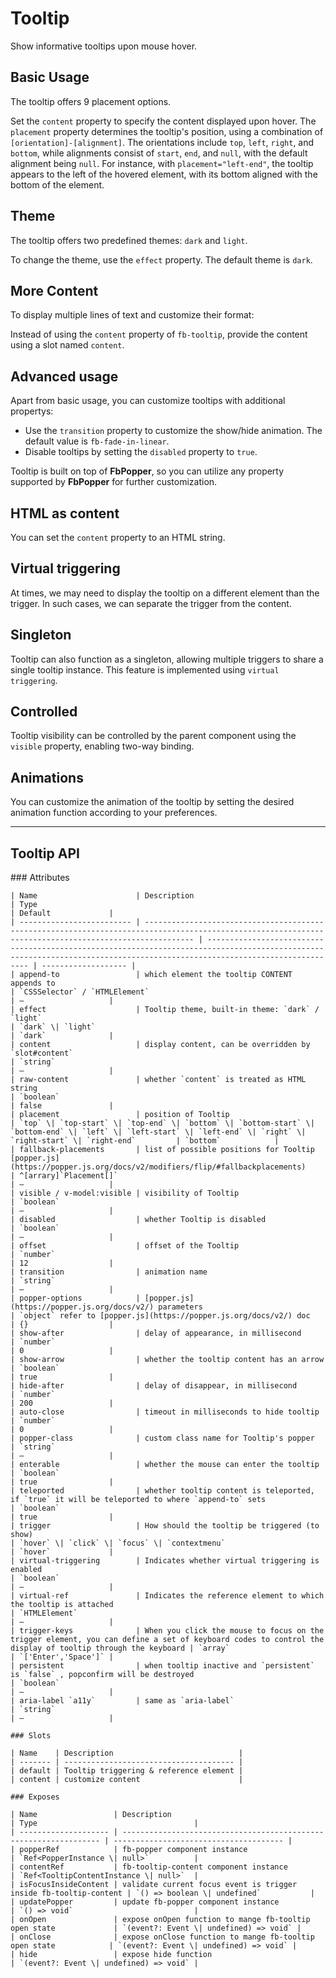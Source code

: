 
<Meta of={TooltipStories} />

# Tooltip

Show informative tooltips upon mouse hover.

## Basic Usage

The tooltip offers 9 placement options.

Set the `content` property to specify the content displayed upon hover. The `placement` property determines the tooltip's position, using a combination
of `[orientation]-[alignment]`. The orientations include `top`, `left`, `right`, and `bottom`, while alignments consist of `start`, `end`, and `null`,
with the default alignment being `null`. For instance, with `placement="left-end"`, the tooltip appears to the left of the hovered element, with its
bottom aligned with the bottom of the element.

<Canvas of={TooltipStories.BasicUsage} />

## Theme

The tooltip offers two predefined themes: `dark` and `light`.

To change the theme, use the `effect` property. The default theme is `dark`.

<Canvas of={TooltipStories.Theme} />

## More Content

To display multiple lines of text and customize their format:

Instead of using the `content` property of `fb-tooltip`, provide the content using a slot named `content`.

<Canvas of={TooltipStories.MoreContent} />

## Advanced usage

Apart from basic usage, you can customize tooltips with additional propertys:

- Use the `transition` property to customize the show/hide animation. The default value is `fb-fade-in-linear`.
- Disable tooltips by setting the `disabled` property to `true`.

Tooltip is built on top of **FbPopper**, so you can utilize any property supported by **FbPopper** for further customization.

<Canvas of={TooltipStories.Advanced} />

## HTML as content

You can set the `content` property to an HTML string.

<Canvas of={TooltipStories.HtmlContent} />

## Virtual triggering

At times, we may need to display the tooltip on a different element than the trigger. In such cases, we can separate the trigger from the content.

<Canvas of={TooltipStories.VirtualTrigger} />

## Singleton

Tooltip can also function as a singleton, allowing multiple triggers to share a single tooltip instance. This feature is implemented using `virtual triggering`.

<Canvas of={TooltipStories.Singleton} />

## Controlled

Tooltip visibility can be controlled by the parent component using the `visible` property, enabling two-way binding.

<Canvas of={TooltipStories.Controlled} />

## Animations

You can customize the animation of the tooltip by setting the desired animation function according to your preferences.

<Canvas of={TooltipStories.Animations} />

---

## Tooltip API

<div style={{ marginTop: '30px' }}>
	### Attributes

    | Name                      | Description                                                                                                                                             | Type                                                                                                                                                                       | Default             |
    | ------------------------- | ------------------------------------------------------------------------------------------------------------------------------------------------------- | -------------------------------------------------------------------------------------------------------------------------------------------------------------------------- | ------------------- |
    | append-to                 | which element the tooltip CONTENT appends to                                                                                                            | `CSSSelector` / `HTMLElement`                                                                                                                                              | —                   |
    | effect                    | Tooltip theme, built-in theme: `dark` / `light`                                                                                                         | `dark` \| `light`                                                                                                                                                          | `dark`              |
    | content                   | display content, can be overridden by `slot#content`                                                                                                    | `string`                                                                                                                                                                   | —                   |
    | raw-content               | whether `content` is treated as HTML string                                                                                                             | `boolean`                                                                                                                                                                  | false               |
    | placement                 | position of Tooltip                                                                                                                                     | `top` \| `top-start` \| `top-end` \| `bottom` \| `bottom-start` \| `bottom-end` \| `left` \| `left-start` \| `left-end` \| `right` \| `right-start` \| `right-end`         | `bottom`            |
    | fallback-placements       | list of possible positions for Tooltip [popper.js](https://popper.js.org/docs/v2/modifiers/flip/#fallbackplacements)                                    | ^[arrary]`Placement[]`                                                                                                                                                     | —                   |
    | visible / v-model:visible | visibility of Tooltip                                                                                                                                   | `boolean`                                                                                                                                                                  | —                   |
    | disabled                  | whether Tooltip is disabled                                                                                                                             | `boolean`                                                                                                                                                                  | —                   |
    | offset                    | offset of the Tooltip                                                                                                                                   | `number`                                                                                                                                                                   | 12                  |
    | transition                | animation name                                                                                                                                          | `string`                                                                                                                                                                   | —                   |
    | popper-options            | [popper.js](https://popper.js.org/docs/v2/) parameters                                                                                                  | `object` refer to [popper.js](https://popper.js.org/docs/v2/) doc                                                                                                          | {}                  |
    | show-after                | delay of appearance, in millisecond                                                                                                                     | `number`                                                                                                                                                                   | 0                   |
    | show-arrow                | whether the tooltip content has an arrow                                                                                                                | `boolean`                                                                                                                                                                  | true                |
    | hide-after                | delay of disappear, in millisecond                                                                                                                      | `number`                                                                                                                                                                   | 200                 |
    | auto-close                | timeout in milliseconds to hide tooltip                                                                                                                 | `number`                                                                                                                                                                   | 0                   |
    | popper-class              | custom class name for Tooltip's popper                                                                                                                  | `string`                                                                                                                                                                   | —                   |
    | enterable                 | whether the mouse can enter the tooltip                                                                                                                 | `boolean`                                                                                                                                                                  | true                |
    | teleported                | whether tooltip content is teleported, if `true` it will be teleported to where `append-to` sets                                                        | `boolean`                                                                                                                                                                  | true                |
    | trigger                   | How should the tooltip be triggered (to show)                                                                                                           | `hover` \| `click` \| `focus` \| `contextmenu`                                                                                                                             | `hover`             |
    | virtual-triggering        | Indicates whether virtual triggering is enabled                                                                                                         | `boolean`                                                                                                                                                                  | —                   |
    | virtual-ref               | Indicates the reference element to which the tooltip is attached                                                                                        | `HTMLElement`                                                                                                                                                              | —                   |
    | trigger-keys              | When you click the mouse to focus on the trigger element, you can define a set of keyboard codes to control the display of tooltip through the keyboard | `array`                                                                                                                                                                    | `['Enter','Space']` |
    | persistent                | when tooltip inactive and `persistent` is `false` , popconfirm will be destroyed                                                                        | `boolean`                                                                                                                                                                  | —                   |
    | aria-label `a11y`         | same as `aria-label`                                                                                                                                    | `string`                                                                                                                                                                   | —                   |

    ### Slots

    | Name    | Description                            |
    | ------- | -------------------------------------- |
    | default | Tooltip triggering & reference element |
    | content | customize content                      |

    ### Exposes

    | Name                 | Description                                                       | Type                                   |
    | -------------------- | ----------------------------------------------------------------- | -------------------------------------- |
    | popperRef            | fb-popper component instance                                      | `Ref<PopperInstance \| null>`          |
    | contentRef           | fb-tooltip-content component instance                             | `Ref<TooltipContentInstance \| null>`  |
    | isFocusInsideContent | validate current focus event is trigger inside fb-tooltip-content | `() => boolean \| undefined`           |
    | updatePopper         | update fb-popper component instance                               | `() => void`                           |
    | onOpen               | expose onOpen function to mange fb-tooltip open state             | `(event?: Event \| undefined) => void` |
    | onClose              | expose onClose function to mange fb-tooltip open state            | `(event?: Event \| undefined) => void` |
    | hide                 | expose hide function                                              | `(event?: Event \| undefined) => void` |

</div>
